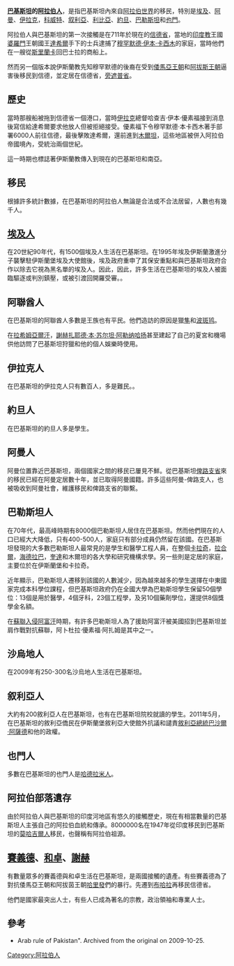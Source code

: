 {{no footnotes|time=2019-04-03T07:50:24+00:00}}
{{onesource|time=2019-04-03T07:50:24+00:00}}
{{Infobox ethnic group
|group   = Arabs in Pakistan<br />{{rtl-lang|ar|العرب في باكستان}}（阿拉伯語）<br />{{rtl-lang|ur|پاکستان میں عرب}}（烏爾都語）
|image=  
|caption=   
|poptime = 
|popplace = [[信德省|信德省]]，[[旁遮普省|旁遮普省]]， [[俾路支省|俾路支省]]，[[西北邊境省|西北邊境省]]
|langs    = [[阿拉伯語|阿拉伯語]]， [[信德語|信德語]]，[[俾路支語|俾路支語]]， [[普什圖語|普什圖語]]， [[旁遮普語|旁遮普語]]，[[烏爾都語|烏爾都語]]
|rels     = [[伊斯蘭教|伊斯蘭教]] （[[遜尼派|遜尼派]]，[[什葉派|什葉派]]）
}}
'''[[巴基斯坦|巴基斯坦]]的[[阿拉伯人|阿拉伯人]]'''，是指巴基斯坦內來自[[阿拉伯世界|阿拉伯世界]]的移民，特別是[[埃及|埃及]]、[[阿曼|阿曼]]、[[伊拉克|伊拉克]]，[[科威特|科威特]]、[[叙利亞|叙利亞]]、[[利比亞|利比亞]]、[[約旦|約旦]]、[[巴勒斯坦|巴勒斯坦]]和[[也門|也門]]。

阿拉伯人與巴基斯坦的第一次接觸是在711年於現在的[[信德省|信德省]]，當地的[[印度教|印度教]]王國[[婆羅門|婆羅門]]王朝國王[[達希爾|達希爾]]手下的士兵逮捕了[[穆罕默德·伊本·卡西木|穆罕默德·伊本·卡西木]]的家庭，當時他們在一艘從[[斯里蘭卡|斯里蘭卡]]回巴士拉的商船上。

然而另一個版本說伊斯蘭教先知穆罕默德的後裔在受到[[倭馬亞王朝|倭馬亞王朝]]和[[阿拔斯王朝|阿拔斯王朝]]逼害後移民到信德，並定居在信德省，[[旁遮普省|旁遮普省]]。

==歷史==
當時那艘船被拖到信德省一個港口，當時[[伊拉克|伊拉克]]總督哈查吉·伊本·優素福接到消息後寫信給達希爾要求他放人但被拒絕接受。優素福下令穆罕默德·本卡西木著手部署6000人前往信德，最後擊敗達希爾，還前進到[[木爾坦|木爾坦]]，這些地區被併入阿拉伯帝國境內，受統治兩個世紀。

這一時期也標誌著伊斯蘭教傳入到現在的巴基斯坦和南亞。

==移民==
根據許多統計數據，在巴基斯坦的阿拉伯人無論是合法或不合法居留，人數也有幾千人。

==[[埃及人|埃及人]]==
在20世紀90年代，有1500個埃及人生活在巴基斯坦。在1995年埃及伊斯蘭激進分子襲擊駐伊斯蘭堡埃及大使館後，埃及政府重申了其保安重點和與巴基斯坦政府合作以除去它視為黑名單的埃及人。因此，因此，許多生活在巴基斯坦的埃及人被面臨驅逐或判別鎮壓，或被引渡回開羅受審。。

==阿聯酋人==
在巴基斯坦的阿聯酋人多數是王族也有平民。他們造訪的原因是獵[[隼|隼]]和[[波斑鸨|波斑鸨]]。

在[[拉希姆亞爾汗|拉希姆亞爾汗]]，[[謝赫|謝赫]][[扎耶德·本·苏尔坦·阿勒纳哈扬|扎耶德·本·苏尔坦·阿勒纳哈扬]]甚至建起了自己的夏宮和機場供他訪問了巴基斯坦狩獵和他的個人娛樂時使用。

==伊拉克人==
在巴基斯坦的伊拉克人只有數百人，多是難民。。

==約旦人==
在巴基斯坦的約旦人多是學生。

==阿曼人==
阿曼位置靠近巴基斯坦，兩個國家之間的移民已屢見不鮮。從巴基斯坦[[俾路支省|俾路支省]]來的移民已經在阿曼定居數十年，並已取得阿曼國籍。許多這些阿曼-俾路支人，也被吸收到阿曼社會，維護移民和俾路支省的聯繫。

==巴勒斯坦人==
在70年代，最高峰時期有8000個巴勒斯坦人居住在巴基斯坦。然而他們現在的人口已經大大降低，只有400-500人，家庭只有部分成員仍然留在該國。在巴基斯坦發現的大多數巴勒斯坦人最常見的是學生和醫學工程人員，在整個[[卡拉奇|卡拉奇]]，[[拉合爾|拉合爾]]，[[海得拉巴_(巴基斯坦)|海德拉巴]]，[[奎達|奎達]]和木爾坦的各大學和研究機構求學。另一些則是定居的家庭，主要位於在伊斯蘭堡和卡拉奇。

近年顯示，巴勒斯坦人遷移到該國的人數減少，因為越來越多的學生選擇在中東國家完成本科學位課程，但巴基斯坦政府仍在全國大學為巴勒斯坦學生保留50個學位：13個是用於醫學，4個牙科，23個工程學，及另10個藥劑學位，還提供8個獎學金名額。

在[[蘇聯入侵阿富汗|蘇聯入侵阿富汗]]時期，有許多巴勒斯坦人為了援助阿富汗被美國招到巴基斯坦並肩作戰對抗蘇聯，阿卜杜拉·優素福·阿扎姆是其中之一。

==沙烏地人==
在2009年有250-300名沙烏地人生活在巴基斯坦。

==叙利亞人==
大約有200敘利亞人在巴基斯坦，也有在巴基斯坦院校就讀的學生。2011年5月，在巴基斯坦的敘利亞僑民在伊斯蘭堡敘利亞大使館外抗議和譴責[[敘利亞總統|敘利亞總統]][[巴沙爾·阿薩德|巴沙爾·阿薩德]]和他的政權。

==也門人==
多數在巴基斯坦的也門人是[[哈德拉米人|哈德拉米人]]。

==阿拉伯部落遺存==
由於阿拉伯人與巴基斯坦的印度河地區有悠久的接觸歷史，現在有相當數量的巴基斯坦人主張自己的阿拉伯血統和傳承。8000000名在1947年從印度移民到巴基斯坦的[[莫哈吉爾人|莫哈吉爾人]]移民，也聲稱有阿拉伯祖源。

==[[賽義德|賽義德]]、[[和卓|和卓]]、[[謝赫|謝赫]]==
有數量眾多的賽義德與和卓生活在巴基斯坦，是兩國接觸的遺產。有些賽義德為了對抗倭馬亞王朝和阿拔茵王朝[[哈里發|哈里發]]們的暴行。先遷到[[布哈拉|布哈拉]]再移民信德省。

他們是國家最突出人士，有些人已成為著名的宗教，政治領袖和專業人士。

==參考==
*Arab rule of Pakistan". Archived from the original on 2009-10-25.

[[Category:阿拉伯人|Category:阿拉伯人]]